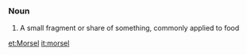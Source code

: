 ===Noun===
# A small fragment or share of something, commonly applied to food

[[et:Morsel]]
[[it:morsel]]